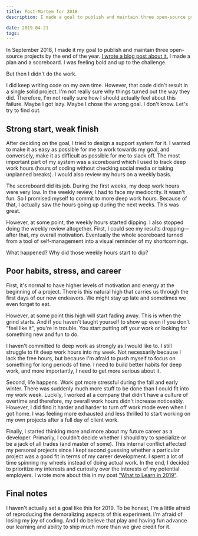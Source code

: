 ```yaml
---
title: Post-Mortem for 2018
description: I made a goal to publish and maintain three open-source projects and then I didn't do that

date: 2019-04-21
tags:
---
```


In September 2018, I made it my goal to publish and maintain three open-source projects by the end of the year. [I wrote a blog post about it.](https://www.flashover.blog/posts/deep-work-and-the-4-disciplines-of-execution/) I made a plan and a scoreboard. I was feeling bold and up to the challenge.

But then I didn't do the work.

I did keep writing code on my own time. However, that code didn't result in a single solid project. I'm not really sure why things turned out the way they did. Therefore, I'm not really sure how I should actually feel about this failure. Maybe I got lazy. Maybe I chose the wrong goal. I don't know. Let's try to find out.

## Strong start, weak finish

After deciding on the goal, I tried to design a support system for it. I wanted to make it as easy as possible for me to work towards my goal, and conversely, make it as difficult as possible for me to slack off. The most important part of my system was a scoreboard which I used to track deep work hours (hours of coding without checking social media or taking unplanned breaks). I would also review my hours on a weekly basis.

The scoreboard did its job. During the first weeks, my deep work hours were very low. In the weekly review, I had to face my mediocrity. It wasn't fun. So I promised myself to commit to more deep work hours. Because of that, I actually saw the hours going up during the next weeks. This was great.

However, at some point, the weekly hours started dipping. I also stopped doing the weekly review altogether. First, I could see my results dropping—after that, my overall motivation. Eventually the whole scoreboard turned from a tool of self-management into a visual reminder of my shortcomings.

What happened? Why did those weekly hours start to dip?

## Poor habits, stress, and career

First, it's normal to have higher levels of motivation and energy at the beginning of a project. There is this natural high that carries us through the first days of our new endeavors. We might stay up late and sometimes we even forget to eat.

However, at some point this high will start fading away. This is when the grind starts. And if you haven't taught yourself to show up even if you don't "feel like it", you're in trouble. You start putting off your work or looking for something new and fun to do.

I haven't committed to deep work as strongly as I would like to. I still struggle to fit deep work hours into my week. Not necessarily because I lack the free hours, but because I'm afraid to push myself to focus on something for long periods of time. I need to build better habits for deep work, and more importantly, I need to get more serious about it.

Second, life happens. Work got more stressful during the fall and early winter. There was suddenly much more stuff to be done than I could fit into my work week. Luckily, I worked at a company that didn't have a culture of overtime and therefore, my overall work hours didn't increase noticeably. However, I did find it harder and harder to turn off work mode even when I got home. I was feeling more exhausted and less thrilled to start working on my own projects after a full day of client work.

Finally, I started thinking more and more about my future career as a developer. Primarily, I couldn't decide whether I should try to specialize or be a jack of all trades (and master of some). This internal conflict affected my personal projects since I kept second guessing whether a particular project was a good fit in terms of my career development. I spent a lot of time spinning my wheels instead of doing actual work. In the end, I decided to prioritize my interests and curiosity over the interests of my potential employers. I wrote more about this in my post ["What to Learn in 2019"](https://www.flashover.blog/posts/what-to-learn-in-2019/).

## Final notes

I haven't actually set a goal like this for 2019. To be honest, I'm a little afraid of reproducing the demoralizing aspects of this experiment. I'm afraid of losing my joy of coding. And I do believe that play and having fun advance our learning and ability to ship much more than we give credit for it.
